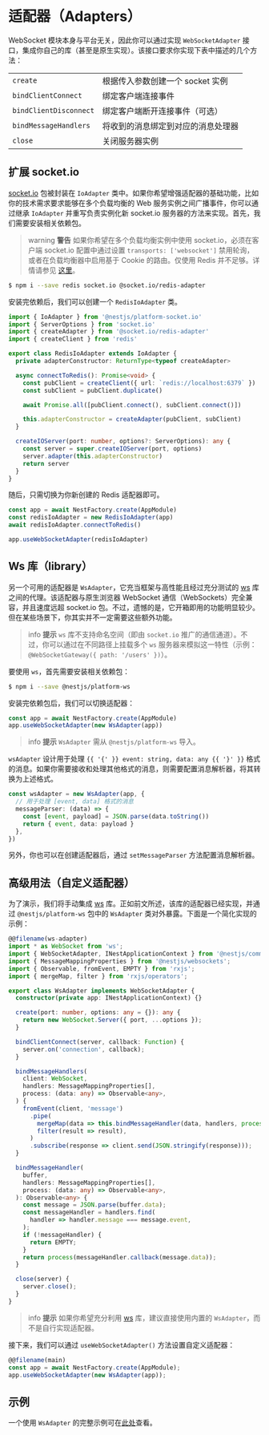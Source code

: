 # 适配器（Adapters）

WebSocket 模块本身与平台无关，因此你可以通过实现 `WebSocketAdapter` 接口，集成你自己的库（甚至是原生实现）。该接口要求你实现下表中描述的几个方法：

<table>
  <tr>
    <td>
      <code>create</code>
    </td>
    <td>根据传入参数创建一个 socket 实例</td>
  </tr>
  <tr>
    <td>
      <code>bindClientConnect</code>
    </td>
    <td>绑定客户端连接事件</td>
  </tr>
  <tr>
    <td>
      <code>bindClientDisconnect</code>
    </td>
    <td>绑定客户端断开连接事件（可选）</td>
  </tr>
  <tr>
    <td>
      <code>bindMessageHandlers</code>
    </td>
    <td>将收到的消息绑定到对应的消息处理器</td>
  </tr>
  <tr>
    <td>
      <code>close</code>
    </td>
    <td>关闭服务器实例</td>
  </tr>
</table>

## 扩展 socket.io

[socket.io](https://github.com/socketio/socket.io) 包被封装在 `IoAdapter` 类中。如果你希望增强适配器的基础功能，比如你的技术需求要求能够在多个负载均衡的 Web 服务实例之间广播事件，你可以通过继承 `IoAdapter` 并重写负责实例化新 socket.io 服务器的方法来实现。首先，我们需要安装相关依赖包。

> warning **警告** 如果你希望在多个负载均衡实例中使用 socket.io，必须在客户端 socket.io 配置中通过设置 `transports: ['websocket']` 禁用轮询，或者在负载均衡器中启用基于 Cookie 的路由。仅使用 Redis 并不足够。详情请参见 [这里](https://socket.io/docs/v4/using-multiple-nodes/#enabling-sticky-session)。

```bash
$ npm i --save redis socket.io @socket.io/redis-adapter
```

安装完依赖后，我们可以创建一个 `RedisIoAdapter` 类。

```ts
import { IoAdapter } from '@nestjs/platform-socket.io'
import { ServerOptions } from 'socket.io'
import { createAdapter } from '@socket.io/redis-adapter'
import { createClient } from 'redis'

export class RedisIoAdapter extends IoAdapter {
  private adapterConstructor: ReturnType<typeof createAdapter>

  async connectToRedis(): Promise<void> {
    const pubClient = createClient({ url: `redis://localhost:6379` })
    const subClient = pubClient.duplicate()

    await Promise.all([pubClient.connect(), subClient.connect()])

    this.adapterConstructor = createAdapter(pubClient, subClient)
  }

  createIOServer(port: number, options?: ServerOptions): any {
    const server = super.createIOServer(port, options)
    server.adapter(this.adapterConstructor)
    return server
  }
}
```

随后，只需切换为你新创建的 Redis 适配器即可。

```ts
const app = await NestFactory.create(AppModule)
const redisIoAdapter = new RedisIoAdapter(app)
await redisIoAdapter.connectToRedis()

app.useWebSocketAdapter(redisIoAdapter)
```

## Ws 库（library）

另一个可用的适配器是 `WsAdapter`，它充当框架与高性能且经过充分测试的 [ws](https://github.com/websockets/ws) 库之间的代理。该适配器与原生浏览器 WebSocket 通信（WebSockets）完全兼容，并且速度远超 socket.io 包。不过，遗憾的是，它开箱即用的功能明显较少。但在某些场景下，你其实并不一定需要这些额外功能。

> info **提示** `ws` 库不支持命名空间（即由 `socket.io` 推广的通信通道）。不过，你可以通过在不同路径上挂载多个 `ws` 服务器来模拟这一特性（示例：`@WebSocketGateway({ path: '/users' })`）。

要使用 `ws`，首先需要安装相关依赖包：

```bash
$ npm i --save @nestjs/platform-ws
```

安装完依赖包后，我们可以切换适配器：

```ts
const app = await NestFactory.create(AppModule)
app.useWebSocketAdapter(new WsAdapter(app))
```

> info **提示** `WsAdapter` 需从 `@nestjs/platform-ws` 导入。

`wsAdapter` 设计用于处理 `{{ '{' }} event: string, data: any {{ '}' }}` 格式的消息。如果你需要接收和处理其他格式的消息，则需要配置消息解析器，将其转换为上述格式。

```ts
const wsAdapter = new WsAdapter(app, {
  // 用于处理 [event, data] 格式的消息
  messageParser: (data) => {
    const [event, payload] = JSON.parse(data.toString())
    return { event, data: payload }
  },
})
```

另外，你也可以在创建适配器后，通过 `setMessageParser` 方法配置消息解析器。

## 高级用法（自定义适配器）

为了演示，我们将手动集成 [ws](https://github.com/websockets/ws) 库。正如前文所述，该库的适配器已经实现，并通过 `@nestjs/platform-ws` 包中的 `WsAdapter` 类对外暴露。下面是一个简化实现的示例：

```ts
@@filename(ws-adapter)
import * as WebSocket from 'ws';
import { WebSocketAdapter, INestApplicationContext } from '@nestjs/common';
import { MessageMappingProperties } from '@nestjs/websockets';
import { Observable, fromEvent, EMPTY } from 'rxjs';
import { mergeMap, filter } from 'rxjs/operators';

export class WsAdapter implements WebSocketAdapter {
  constructor(private app: INestApplicationContext) {}

  create(port: number, options: any = {}): any {
    return new WebSocket.Server({ port, ...options });
  }

  bindClientConnect(server, callback: Function) {
    server.on('connection', callback);
  }

  bindMessageHandlers(
    client: WebSocket,
    handlers: MessageMappingProperties[],
    process: (data: any) => Observable<any>,
  ) {
    fromEvent(client, 'message')
      .pipe(
        mergeMap(data => this.bindMessageHandler(data, handlers, process)),
        filter(result => result),
      )
      .subscribe(response => client.send(JSON.stringify(response)));
  }

  bindMessageHandler(
    buffer,
    handlers: MessageMappingProperties[],
    process: (data: any) => Observable<any>,
  ): Observable<any> {
    const message = JSON.parse(buffer.data);
    const messageHandler = handlers.find(
      handler => handler.message === message.event,
    );
    if (!messageHandler) {
      return EMPTY;
    }
    return process(messageHandler.callback(message.data));
  }

  close(server) {
    server.close();
  }
}
```

> info **提示** 如果你希望充分利用 [ws](https://github.com/websockets/ws) 库，建议直接使用内置的 `WsAdapter`，而不是自行实现适配器。

接下来，我们可以通过 `useWebSocketAdapter()` 方法设置自定义适配器：

```ts
@@filename(main)
const app = await NestFactory.create(AppModule);
app.useWebSocketAdapter(new WsAdapter(app));
```

## 示例

一个使用 `WsAdapter` 的完整示例可在[此处](https://github.com/nestjs/nest/tree/master/sample/16-gateways-ws)查看。
